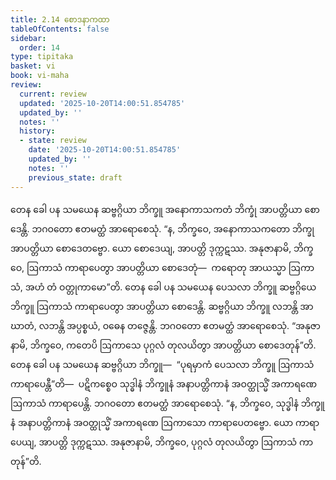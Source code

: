 ```yaml
---
title: 2.14 စောဒနာကထာ
tableOfContents: false
sidebar:
  order: 14
type: tipitaka
basket: vi
book: vi-maha
review:
  current: review
  updated: '2025-10-20T14:00:51.854785'
  updated_by: ''
  notes: ''
  history:
  - state: review
    date: '2025-10-20T14:00:51.854785'
    updated_by: ''
    notes: ''
    previous_state: draft
---
```



<DynamicBreadcrumb />


<ReviewStatus review={frontmatter.review} showDetails={true} />

<HypothesisAnnotation frontmatter={frontmatter} />

<Division number="153" book="vi-maha" e="ch" v="3" p="154">

<Paragraph number="639" book="vi-maha">
တေန ခေါ ပန သမယေန ဆဗ္ဗဂ္ဂိယာ ဘိက္ခူ အနောကာသကတံ ဘိက္ခုံ အာပတ္တိယာ စောဒေန္တိ. ဘဂဝတော ဧတမတ္ထံ အာရောစေသုံ. “န, ဘိက္ခဝေ, အနောကာသကတော ဘိက္ခု အာပတ္တိယာ စောဒေတဗ္ဗော. ယော စောဒေယျ, အာပတ္တိ ဒုက္ကဋဿ. အနုဇာနာမိ, ဘိက္ခဝေ, ဩကာသံ ကာရာပေတွာ အာပတ္တိယာ စောဒေတုံ—  ကရောတု အာယသ္မာ ဩကာသံ, အဟံ တံ ဝတ္တုကာမော”တိ.
</Paragraph>

<Paragraph number="640" book="vi-maha">
တေန ခေါ ပန သမယေန ပေသလာ ဘိက္ခူ ဆဗ္ဗဂ္ဂိယေ ဘိက္ခူ ဩကာသံ ကာရာပေတွာ အာပတ္တိယာ စောဒေန္တိ. ဆဗ္ဗဂ္ဂိယာ ဘိက္ခူ လဘန္တိ အာဃာတံ, လဘန္တိ အပ္ပစ္စယံ, ဝဓေန တဇ္ဇေန္တိ. ဘဂဝတော ဧတမတ္ထံ အာရောစေသုံ. “အနုဇာနာမိ, ဘိက္ခဝေ, ကတေပိ ဩကာသေ ပုဂ္ဂလံ တုလယိတွာ အာပတ္တိယာ စောဒေတုန်”တိ.
</Paragraph>

<Paragraph number="641" book="vi-maha">
တေန ခေါ ပန သမယေန ဆဗ္ဗဂ္ဂိယာ ဘိက္ခူ—  “ပုရမှာကံ ပေသလာ ဘိက္ခူ ဩကာသံ ကာရာပေန္တီ”တိ—  ပဋိကစ္စေဝ သုဒ္ဓါနံ ဘိက္ခူနံ အနာပတ္တိကာနံ အဝတ္ထုသ္မိံ အကာရဏေ ဩကာသံ ကာရာပေန္တိ. ဘဂဝတော ဧတမတ္ထံ အာရောစေသုံ. “န, ဘိက္ခဝေ, သုဒ္ဓါနံ ဘိက္ခူနံ အနာပတ္တိကာနံ အဝတ္ထုသ္မိံ အကာရဏေ ဩကာသော ကာရာပေတဗ္ဗော. ယော ကာရာပေယျ, အာပတ္တိ ဒုက္ကဋဿ. အနုဇာနာမိ, ဘိက္ခဝေ, ပုဂ္ဂလံ တုလယိတွာ ဩကာသံ ကာတုန်”တိ.
</Paragraph>
</Division>